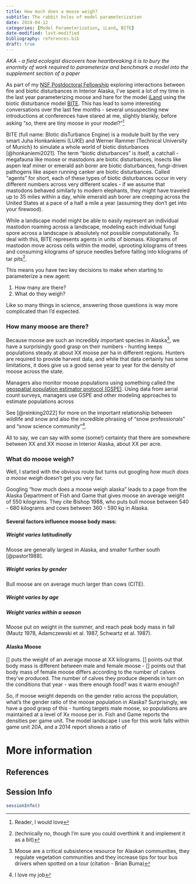 ```yaml
---
title: How much does a moose weigh?
subtitle: The rabbit holes of model parameterization
date: 2024-04-12
categories: [Model Parameterization, iLand, BITE]
date-modified: last-modified
bibliography: references.bib
draft: true
---
```


*AKA - a field ecologist discovers how heartbreaking it is to bury the enormity of work required to parameterize and benchmark a model into the supplement section of a paper*

As part of my [NSF Postdoctoral Fellowship](https://www.nsf.gov/awardsearch/showAward?AWD_ID=2219248&HistoricalAwards=false) exploring interactions between fire and biotic disturbances in Interior Alaska, I've spent a lot of my time in the last year parameterizing moose and hare for the model [iLand](https://iland-model.org/iLand+Hub) using the biotic disturbance model [BITE](https://iland-model.org/bite/#/). This has lead to some interesting conversations over the last few months - several unsuspecting new introductions at conferences have stared at me, slightly blankly, before asking "so, there are tiny moose in your model?"[^1]

[^1]: Reader, I would love

BITE (full name: BIotic disTurbance Engine) is a module built by the very smart Juha Honkankiemi (LUKE) and Werner Rammer (Technical University of Munich) to simulate a whole world of biotic disturbances [@honkaniemi2021]. The term "biotic disturbances" is itself, a catchall - megafauna like moose or mastodons are biotic disturbances, insects like aspen leaf miner or emerald ash borer are biotic disturbances, fungi-driven pathogens like aspen running canker are biotic disturbances. Called "agents" for short, each of these types of biotic disturbances occur in very different numbers across very different scales - if we assume that mastodons behaved similarly to modern elephants, they might have traveled up to 35 miles within a day, while emerald ash borer are creeping across the United States at a pace of a half a mile a year (assuming they don't get into your firewood).

While a landscape model might be able to easily represent an individual mastodon roaming across a landscape, modeling each individual fungi spore across a landscape is absolutely not possible computationally. To deal with this, BITE represents agents in units of biomass. Kilograms of mastodon move across cells within the model, uprooting kilograms of trees and consuming kilograms of spruce needles before falling into kilograms of tar pits[^2].

[^2]: (technically no, though I'm sure you could overthink it and implement it as a bit)

This means you have two key decisions to make when starting to parameterize a new agent:

1.  How many are there?
2.  What do they weigh?

Like so many things in science, answering those questions is way more complicated than I'd expected.

### How many moose are there?

Because moose are such an incredibly important species in Alaska[^3], we have a surprisingly good grasp on their numbers - hunting keeps populations steady at about XX moose per ha in different regions. Hunters are required to provide harvest data, and while that data certainly has some limitations, it does give us a good sense year to year for the density of moose across the state.

[^3]: Moose are a critical subsistence resource for Alaskan communities, they regulate vegetation communities and they increase tips for tour bus drivers when spotted on a tour (citation - Brian Buma)

Managers also monitor moose populations using something called the [geospatial population estimator protocol (GSPE)](https://www.nps.gov/articles/000/moose-abundance-estimates.htm#:~:text=In%20Alaska%20and%20Canada%2C%20moose,geospatial%20population%20estimator%20(GSPE).). Using data from aerial count surveys, managers use GSPE and other modeling approaches to estimate populations across

See \[\@reinking2022\] for more on the important relationship between wildlife and snow and also the incredible phrasing of "snow professionals" and "snow science community"[^4].

[^4]: I love my job

All to say, we can say with some (some!) certainty that there are somewhere between XX and XX moose in Interior Alaska, about XX per acre.

### What do moose weigh?

Well, I started with the obvious route but turns out googling *how much does a moose weigh* doesn't get you very far.

Googling "how much does a moose weigh alaska" leads to a page from the Alaska Department of Fish and Game that gives moose an average weight of 550 kilograms. They cite Bishop 1988, who puts bull moose between 540 - 680 kilograms and cows between 360 - 590 kg in Alaska.

#### Several factors influence moose body mass:

##### Weight varies latitudinally

Moose are generally largest in Alaska, and smaller further south \[\@pastor1988\].

##### Weight varies by gender

Bull moose are on average much larger than cows (CITE).

##### Weight varies by age

##### Weight varies within a season

Moose put on weight in the summer, and reach peak body mass in fall (Mautz 1978, Adamczewski et al. 1987, Schwartz et al. 1987).

#### Alaska Moose

\[\] puts the weight of an average moose at XX kilograms. \[\] points out that body mass is different between male and female moose - \[\] points out that body mass of female moose differs according to the number of calves they've produced. The number of calves they produce depends in turn on the conditions that year - was there enough food? was it warm enough?

So, if moose weight depends on the gender ratio across the population, what's the gender ratio of the moose population in Alaska? Surprisingly, we have a good grasp of this - hunting targets male moose, so populations are maintained at a level of Xx moose per in. Fish and Game reports the densities per game unit. The model landscape I use for this work falls within game unit 20A, and a 2014 report shows a ratio of

# More information

## References

## Session Info

```r
sessionInfo()
```
